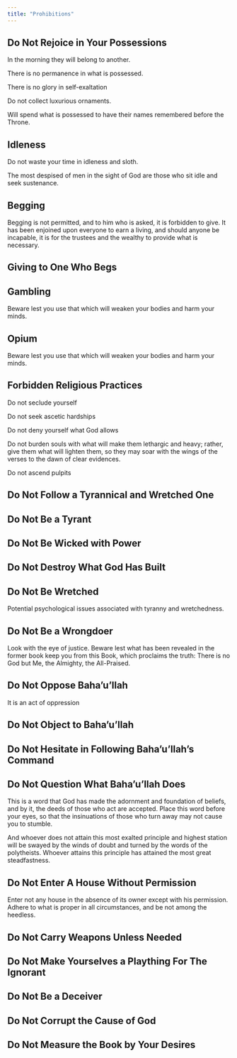 ```yaml
---
title: "Prohibitions"
---
```


## Do Not Rejoice in Your Possessions

In the morning they will belong to another.

There is no permanence in what is possessed.

There is no glory in self-exaltation

Do not collect luxurious ornaments.

Will spend what is possessed to have their names remembered before the Throne.

## Idleness

Do not waste your time in idleness and sloth.

The most despised of men in the sight of God are those who sit idle and seek sustenance.

## Begging

Begging is not permitted, and to him who is asked, it is forbidden to give. It has been enjoined upon everyone to earn a living, and should anyone be incapable, it is for the trustees and the wealthy to provide what is necessary.

## Giving to One Who Begs

## Gambling

Beware lest you use that which will weaken your bodies and harm your minds.

## Opium

Beware lest you use that which will weaken your bodies and harm your minds.

## Forbidden Religious Practices

Do not seclude yourself

Do not seek ascetic hardships

Do not deny yourself what God allows

Do not burden souls with what will make them lethargic and heavy; rather, give them what will lighten them, so they may soar with the wings of the verses to the dawn of clear evidences.

Do not ascend pulpits

## Do Not Follow a Tyrannical and Wretched One

## Do Not Be a Tyrant

## Do Not Be Wicked with Power

## Do Not Destroy What God Has Built

## Do Not Be Wretched

Potential psychological issues associated with tyranny and wretchedness.

## Do Not Be a Wrongdoer

Look with the eye of justice. Beware lest what has been revealed in the former book keep you from this Book, which proclaims the truth: There is no God but Me, the Almighty, the All-Praised.

## Do Not Oppose Baha'u'llah

It is an act of oppression

## Do Not Object to Baha'u'llah

## Do Not Hesitate in Following Baha'u'llah's Command

## Do Not Question What Baha'u'llah Does

This is a word that God has made the adornment and foundation of beliefs, and by it, the deeds of those who act are accepted. Place this word before your eyes, so that the insinuations of those who turn away may not cause you to stumble.

And whoever does not attain this most exalted principle and highest station will be swayed by the winds of doubt and turned by the words of the polytheists. Whoever attains this principle has attained the most great steadfastness.

## Do Not Enter A House Without Permission

Enter not any house in the absence of its owner except with his permission. Adhere to what is proper in all circumstances, and be not among the heedless.

## Do Not Carry Weapons Unless Needed

## Do Not Make Yourselves a Plaything For The Ignorant

## Do Not Be a Deceiver

## Do Not Corrupt the Cause of God

## Do Not Measure the Book by Your Desires
